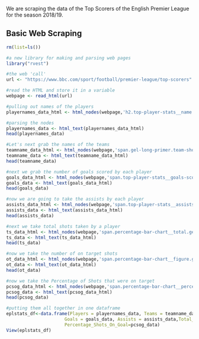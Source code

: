 
We are scraping the data of the Top Scorers of the English Premier League for the season 2018/19.

## Basic Web Scraping

```{r}

rm(list=ls())

#a new library for making and parsing web pages
library("rvest")

#the web 'call'
url <- "https://www.bbc.com/sport/football/premier-league/top-scorers"

#read the HTML and store it in a variable
webpage <- read_html(url)

```



```{r}

#pulling out names of the players
playernames_data_html <- html_nodes(webpage,'h2.top-player-stats__name.gel-double-pica')

#parsing the nodes
playernames_data <- html_text(playernames_data_html)
head(playernames_data)

```

```{r}

#Let's next grab the names of the teams
teamname_data_html <- html_nodes(webpage,'span.gel-long-primer.team-short-name')
teamname_data <- html_text(teamname_data_html)
head(teamname_data)

```

```{r}

#next we grab the number of goals scored by each player
goals_data_html <- html_nodes(webpage,'span.top-player-stats__goals-scored-number')
goals_data <- html_text(goals_data_html)
head(goals_data)


```


```{r}

#now we are going to take the assists by each player
assists_data_html <- html_nodes(webpage,'span.top-player-stats__assists-number.gel-double-pica')
assists_data <- html_text(assists_data_html)
head(assists_data)


```

```{r}
#next we take total shots taken by a player
ts_data_html <- html_nodes(webpage,'span.percentage-bar-chart__total.gel-pica.shots-total')
ts_data <- html_text(ts_data_html)
head(ts_data)

```

```{r}
#now we take the number of on target shots
ot_data_html <- html_nodes(webpage,'span.percentage-bar-chart__figure.gel-minion.shots-on-goal-total')
ot_data <- html_text(ot_data_html)
head(ot_data)
```

```{r}
#now we take the Percentage of Shots that were on target
pcsog_data_html <- html_nodes(webpage,'span.percentage-bar-chart__percentage.gel-pica.percentage-goals-on-target')
pcsog_data <- html_text(pcsog_data_html)
head(pcsog_data)
```


```{r}

#putting them all together in one dataframe
eplstats_df<-data.frame(Players = playernames_data, Teams = teamname_data, 
                      Goals = goals_data, Assists = assists_data,Total_Shots =  ts_data,Shots_On_Target=ot_data,
                      Percentage_Shots_On_Goal=pcsog_data)
View(eplstats_df)

```
